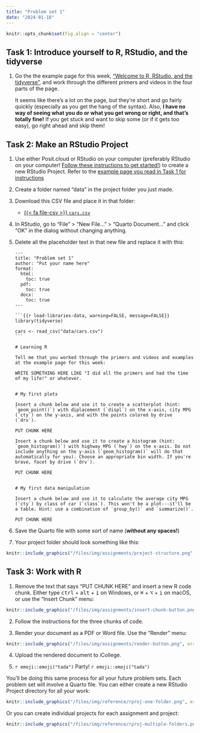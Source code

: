 ```yaml
---
title: "Problem set 1"
date: "2024-01-18"
---
```


```r
knitr::opts_chunk$set(fig.align = "center")
```

## Task 1: Introduce yourself to R, RStudio, and the tidyverse

1. Go the the example page for this week, ["Welcome to R, RStudio, and the tidyverse"](/example/rstudio-tidyverse.qmd), and work through the different primers and videos in the four parts of the page.

    It seems like there's a lot on the page, but they're short and go fairly quickly (especially as you get the hang of the syntax). Also, **I have no way of seeing what you do or what you get wrong or right, and that's totally fine!** If you get stuck and want to skip some (or if it gets too easy), go right ahead and skip them!


## Task 2: Make an RStudio Project

1. Use either Posit.cloud or RStudio on your computer (preferably RStudio on your computer! [Follow these instructions to get started!](/resource/install.qmd)) to create a new RStudio Project. Refer to the [example page you read in Task 1 for instructions](/example/rstudio-tidyverse.qmd#part-3-rstudio-projects)

2. Create a folder named "data" in the project folder you just made.

3. Download this CSV file and place it in that folder:

    - [{{< fa file-csv >}} `cars.csv`](/files/data/package_data/cars.csv)

4. In RStudio, go to "File" > "New File…" > "Quarto Document…" and click "OK" in the dialog without changing anything.

5. Delete all the placeholder text in that new file and replace it with this:

   ````
   ---
   title: "Problem set 1"
   author: "Put your name here"
   format: 
     html:
       toc: true
     pdf:
       toc: true
     docx:
       toc: true
   ---
   
   ```{{r load-libraries-data, warning=FALSE, message=FALSE}}
   library(tidyverse)
   
   cars <- read_csv("data/cars.csv")
   ```
   
   # Learning R
   
   Tell me that you worked through the primers and videos and examples at the example page for this week:
   
   WRITE SOMETHING HERE LIKE "I did all the primers and had the time of my life!" or whatever.
   
   
   # My first plots
   
   Insert a chunk below and use it to create a scatterplot (hint: `geom_point()`) with diplacement (`displ`) on the x-axis, city MPG (`cty`) on the y-axis, and with the points colored by drive (`drv`).
   
   PUT CHUNK HERE
   
   Insert a chunk below and use it to create a histogram (hint: `geom_histogram()`) with highway MPG (`hwy`) on the x-axis. Do not include anything on the y-axis (`geom_histogram()` will do that automatically for you). Choose an appropriate bin width. If you're brave, facet by drive (`drv`).
   
   PUT CHUNK HERE
   
   
   # My first data manipulation
   
   Insert a chunk below and use it to calculate the average city MPG (`cty`) by class of car (`class`). This won't be a plot---it'll be a table. Hint: use a combination of `group_by()` and `summarize()`.
   
   PUT CHUNK HERE
   ````

6. Save the Quarto file with some sort of name (**without any spaces!**)

7. Your project folder should look something like this:

```r
knitr::include_graphics("/files/img/assignments/project-structure.png", error = FALSE)
```


## Task 3: Work with R

1. Remove the text that says "PUT CHUNK HERE" and insert a new R code chunk. Either type <kbd>ctrl</kbd> + <kbd>alt</kbd> + <kbd>i</kbd> on Windows, or <kbd>⌘</kbd> + <kbd>⌥</kbd> + <kbd>i</kbd> on macOS, or use the "Insert Chunk" menu:

```r
knitr::include_graphics("/files/img/assignments/insert-chunk-button.png", error = FALSE)
```

2. Follow the instructions for the three chunks of code.

3. Render your document as a PDF or Word file. Use the "Render" menu:

```r
knitr::include_graphics("/files/img/assignments/render-button.png", error = FALSE)
```

4. Upload the rendered document to iCollege.

5. `r emoji::emoji("tada")` Party! `r emoji::emoji("tada")`


:::{.callout-tip}

You'll be doing this same process for all your future problem sets. Each problem set will involve a Quarto file. You can either create a new RStudio Project directory for all your work:

```r
knitr::include_graphics("/files/img/reference/rproj-one-folder.png", error = FALSE)
```

Or you can create individual projects for each assignment and project:

```r
knitr::include_graphics("/files/img/reference/rproj-multiple-folders.png", error = FALSE)
```

:::

